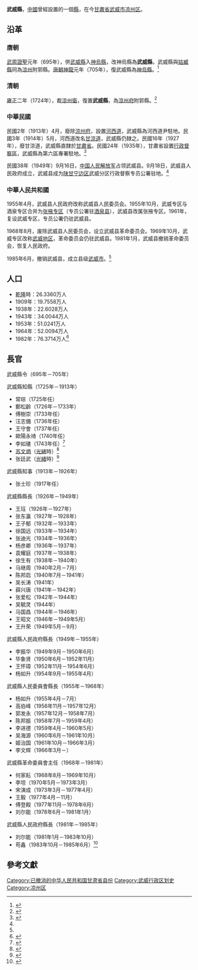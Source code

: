 {{About|中国歷史上在今[[甘肅省|甘肅省]][[武威市|武威市]][[凉州区|凉州区]]所置的武威縣|在今[[民勤縣|民勤縣]]所置的同名縣|武威縣 (西漢)}} 
{{Infobox Former Subdivision
|native_name = 
|conventional_long_name = 武威縣
|common_name = 武威縣
|subdivision = [[縣|縣]]
|nation = [[唐朝|唐朝]]、[[清朝|清朝]]、{{Flagicon|ROC|1912}}{{ROC}}、{{PRC}}
|year_start = 695年
|event_start = 
|date_start = 
|event1 = 
|year_event1 = 
|year_end = 1985年
|event_end = 
|date_end = 
|life_span = 695年－705年<br /><br />1724年－1985年
|p1 = 神烏縣
|s1 = 神烏縣
|p2 = 涼州衛
|s2 = 武威市
|flag_s2 = Flag of the People's Republic of China.svg
|image_flag = 
|image_coat = 
|image_map = 
|image_map_caption = 
|capital = 
|common_languages       = 
|stat_year1             = 
|stat_area1             = 
|stat_pop1              = 
|today = {{CHN}}[[甘肅省|甘肅省]][[武威市|武威市]][[凉州区|凉州区]]
}}
'''武威縣'''，[[中國|中國]]曾經設置的一個[[縣|縣]]，在今[[甘肅省|甘肅省]][[武威市|武威市]][[凉州区|凉州区]]。

==沿革==
===唐朝===
[[武周|武周]][[證聖|證聖]]元年（695年），併[[武威縣_(西漢)|武威縣]]入[[神烏縣|神烏縣]]，改神烏縣為'''武威縣'''，武威縣與[[姑臧縣|姑臧縣]]同為[[涼州|涼州]]附郭縣。[[唐朝|唐朝]][[神龍_(年號)|神龍]]元年（705年），復武威縣為[[神烏縣|神烏縣]]。<ref>{{cite book|author=郭聲波|title=中国行政区划通史·唐代卷|location=[[上海|上海]]|publisher=复旦大学出版社|year=2012年|page=第1024页}}</ref>

===清朝===
[[雍正|雍正]]二年（1724年），裁[[涼州衛|涼州衛]]，復置'''武威縣'''，為[[涼州府|涼州府]]附郭縣。<ref>{{cite book|author=傅林祥等|title=中国行政区划通史·清代卷|location=[[上海|上海]]|publisher=复旦大学出版社|year=2013年|page=第381-394页}}</ref>

===中華民國===
民國2年（1913年）4月，廢除[[涼州府|涼州府]]，設置[[河西道|河西道]]，武威縣為河西道尹駐地。民國3年（1914年）5月，河西道改名[[甘涼道|甘涼道]]，武威縣仍隸之。民國16年（1927年），廢甘涼道，武威縣直隸於[[甘肅省|甘肅省]]。民國24年（1935年），甘肅省設置[[行政督察區|行政督察區]]，武威縣為第六區專署駐地。<ref name=mgl>{{cite book|author=傅林祥、郑宝恒|title=中国行政区划通史·中华民国卷|location=[[上海|上海]]|publisher=复旦大学出版社|year=2007年|page=第408-418页}}</ref>

民國38年（1949年）9月16日，[[中国人民解放军|中国人民解放军]]占领武威县。9月18日，武威县人民政府成立，武威县成为[[陕甘宁边区|陕甘宁边区]]武威分区行政督察专员公署驻地。<ref name=zy/>

===中華人民共和國===
1955年4月，武威县人民政府改称武威县人民委员会。1955年10月，武威专区与酒泉专区合并为[[张掖专区|张掖专区]]（专员公署驻[[酒泉县|酒泉县]]），武威县改属张掖专区。1961年，复设武威专区，专员公署仍驻武威县。

1968年8月，废除武威县人民委员会，设立武威县革命委员会。1969年10月，武威专区改称[[武威地区|武威地区]]，革命委员会仍驻武威县。1981年1月，武威县撤销革命委员会，恢复人民政府。

1985年6月，撤销武威县，成立县级[[武威市|武威市]]。<ref name=zy/>

==人口==
*[[乾隆|乾隆]]時：26.3360万人
*1909年：19.7558万人
*1938年：22.6028万人
*1943年：34.0044万人
*1953年：51.0241万人
*1964年：52.0094万人
*1982年：76.3714万人<ref>{{cite book|author=武威市市志编纂委员会|title=武威市志|location=[[兰州|兰州]]|publisher=兰州大学出版社|year=1998年|page=第743-744页}}</ref>

==長官==
;武威縣令（695年－705年）

;武威縣知縣（1725年－1913年）
*常琮（1725年任）
*鄭松齡（1726年－1733年）
*傅樹崇（1733年任）
*汪志備（1736年任）
*王守會（1737年任）
*歐陽永䄎（1740年任）
*李如璡（1743年任）<ref>{{cite book|author=|title=中國地方志集成·甘肅府縣志輯39|location=|publisher=|year=|page=第415页}}</ref>
*[[苏文炳|苏文炳]]（[[光緒|光緒]]時）<ref>{{cite book|author=武威市市志编纂委员会|title=武威市志|location=[[兰州|兰州]]|publisher=兰州大学出版社|year=1998年|page=第826页}}</ref>
*张廷武（[[光緒|光緒]]時）<ref>{{cite book|author=武威市市志编纂委员会|title=武威市志|location=[[兰州|兰州]]|publisher=兰州大学出版社|year=1998年|page=第582页}}</ref>

;武威縣知事（1913年－1926年）
*张士珍（1917年任）

;武威縣縣長（1926年－1949年）
*王珏（1926年－1927年）
*张东瀛（1927年－1928年）
*王子郁（1932年－1933年）
*徐国远（1933年－1934年）
*张迪光（1934年－1936年）
*杨彦卿（1936年－1937年）
*袁耀庭（1937年－1938年）
*徐生有（1938年－1940年）
*马继周（1940年2月－7月）
*陈邦启（1940年7月－1941年）
*吴长涛（1941年）
*薛兴唐（1941年－1942年）
*张爱松（1942年－1944年）
*吴毓灵（1944年）
*马国昌（1944年－1946年）
*王昭文（1946年－1949年5月）
*王升荣（1949年5月－9月）

;武威縣人民政府縣長（1949年－1955年）
*李振华（1949年9月－1950年6月）
*毕象贤（1950年6月－1952年11月）
*王怀璋（1952年11月－1954年6月）
*杨如升（1954年9月－1955年4月）

;武威縣人民委員會縣長（1955年－1968年）
*杨如升（1955年4月－7月）
*高伯峰（1956年11月－1957年12月）
*郭发永（1957年12月－1958年7月）
*陈邦振（1958年7月－1959年4月）
*李进德（1959年4月－1960年5月）
*吴海源（1960年6月－1961年10月）
*姬治国（1961年10月－1966年3月）
*李文辉（1966年3月－）

;武威縣革命委員會主任（1968年－1981年）
*何家耘（1968年8月－1969年10月）
*李坦（1970年5月－1973年3月）
*宋演成（1973年3月－1977年4月）
*王毅（1977年4月－11月）
*傅登殿（1977年11月－1978年6月）
*刘尔能（1978年6月－1981年1月）

;武威縣人民政府縣長（1981年－1985年）
*刘尔能（1981年1月－1983年10月）
*苟鑫（1983年10月－1985年6月）<ref name=zy>{{cite book|author=武威市市志编纂委员会|title=武威市志|location=[[兰州|兰州]]|publisher=兰州大学出版社|year=1998年|page=第150-157页}}</ref>

==參考文獻==
{{reflist|2}}

{{DEFAULTSORT:W}}
[[Category:已撤消的中华人民共和国甘肃省县份|Category:已撤消的中华人民共和国甘肃省县份]]
[[Category:武威行政区划史|Category:武威行政区划史]]
[[Category:凉州区|Category:凉州区]]
